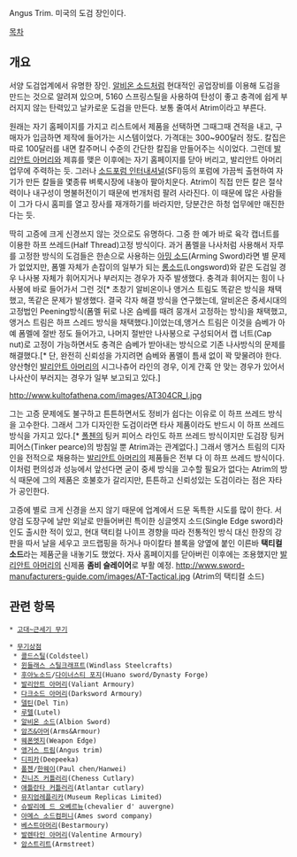Angus Trim.
미국의 도검 장인이다. 

[[목차]]

== 개요 ==
서양 도검업계에서 유명한 장인. [[알비온 소드]]처럼 현대적인 공업장비를 이용해 도검을 만드는 것으로 알려져 있으며, 5160 스프링스틸을 사용하여 탄성이 좋고 충격에 쉽게 부러지지 않는 탄력있고 날카로운 도검을 만든다. 보통 줄여서 Atrim이라고 부른다. 

원래는 자기 홈페이지를 가지고 리스트에서 제품을 선택하면 그때그때 견적을 내고, 구매자가 입금하면 제작에 들어가는 시스템이었다. 가격대는 300~900달러 정도. 칼집은 따로 100달러를 내면 칼주머니 수준의 간단한 칼집을 만들어주는 식이었다. 그런데 [[발리안트 아머리]]와 제휴를 맺은 이후에는 자기 홈페이지를 닫아 버리고, 발리안트 아머리 업무에 주력하는 듯. 그러나 [[소드포럼 인터내셔널]](SFI)등의 포럼에 가끔씩 출현하여 자기가 만든 칼들을 몇종류 벼룩시장에 내놓아 팔아치운다. Atrim이 직접 만든 칼은 절삭력이나 내구성이 명불허전이기 때문에 번개처럼 팔려 사라진다. 이 때문에 많은 사람들이 그가 다시 홈피를 열고 장사를 재개하기를 바라지만, 당분간은 하청 업무에만 매진한다는 듯. 

딱히 고증에 크게 신경쓰지 않는 것으로도 유명하다. 그중 한 예가 바로 육각 캡너트를 이용한 하프 쓰레드(Half Thread)고정 방식이다. 과거 폼멜을 나사처럼 사용해서 자루를 고정한 방식의 도검들은 한손으로 사용하는 [[아밍 소드]](Arming Sword)라면 별 문제가 없었지만, 폼멜 자체가 손잡이의 일부가 되는 [[롱소드]](Longsword)와 같은 도검일 경우 나사봉 자체가 휘어지거나 부러지는 경우가 자주 발생했다. 충격과 휘어지는 힘이 나사봉에 바로 들어가서 그런 것[* 초창기 알비온이나 앵거스 트림도 똑같은 방식을 채택했고, 똑같은 문제가 발생했다. 결국 각자 해결 방식을 연구했는데, 알비온은 중세시대의 고정법인 Peening방식(폼멜 뒤로 나온 슴베를 때려 뭉개서 고정하는 방식)을 채택했고, 앵거스 트림은 하프 스레드 방식을 채택했다.]이었는데,앵거스 트림은 이것을 슴베가 아예 폼멜에 절반 정도 들어가고, 나머지 절반만 나사봉으로 구성되어서 캡 너트(Cap nut)로 고정이 가능하면서도 충격은 슴베가 받아내는 방식으로 기존 나사방식의 문제를 해결했다.[* 단, 완전히 신뢰성을 가지려면 슴베와 폼멜이 틈새 없이 꽉 맞물려야 한다. 양산형인 [[발리안트 아머리]]의 시그나츄어 라인의 경우, 이게 간혹 안 맞는 경우가 있어서 나사산이 부러지는 경우가 일부 보고되고 있다.]

http://www.kultofathena.com/images/AT304CR_l.jpg

그는 고증 문제에도 불구하고 튼튼하면서도 정비가 쉽다는 이유로 이 하프 쓰레드 방식을 고수한다. 그래서 그가 디자인한 도검이라면 타사 제품이라도 반드시 이 하프 쓰레드 방식을 가지고 있다.[* [[폴첸]]의 팅커 피어스 라인도 하프 쓰레드 방식이지만 도검장 팅커 피어스(Tinker pearce)의 방침일 뿐 Atrim과는 관계없다.] 그래서 앵거스 트림의 디자인을 전적으로 채용하는 [[발리안트 아머리]]의 제품들은 전부 다 이 하프 쓰레드 방식이다. 이처럼 편의성과 성능에서 앞선다면 굳이 중세 방식을 고수할 필요가 없다는 Atrim의 방식 때문에 그의 제품은 호불호가 갈리지만, 튼튼하고 신뢰성있는 도검이라는 점은 자타가 공인한다. 

고증에 별로 크게 신경을 쓰지 않기 때문에 업계에서 드문 독특한 시도를 많이 한다. 서양검 도장구에 날만 외날로 만들어버린 특이한 싱글엣지 소드(Single Edge sword)라인도 출시한 적이 있고, 현대 택티컬 나이프 경향을 따라 전통적인 방식 대신 한장의 강판을 따서 날을 세우고 코드랩핑을 하거나 마이칼타 블록을 양옆에 붙인 이른바 '''택티컬 소드'''라는 제품군을 내놓기도 했었다. 자사 홈페이지를 닫아버린 이후에는 조용했지만 [[발리안트 아머리]]의 신제품 '''좀비 슬레이어'''로 부활 예정.
http://www.sword-manufacturers-guide.com/images/AT-Tactical.jpg
(Atrim의 택티컬 소드) 

== 관련 항목 ==

 * [[고대~근세기 무기]]

 * [[무기상점]]
  * [[콜드스틸]](Coldsteel)
  * [[윈들래스 스틸크래프트]](Windlass Steelcrafts)
  * [[후아노소드]]/[[다이너스티 포지]](Huano sword/Dynasty Forge)
  * [[발리안트 아머리]](Valiant Armoury)
  * [[다크소드 아머리]](Darksword Armoury)
  * [[델틴]](Del Tin)
  * [[루텔]](Lutel)
  * [[알비온 소드]](Albion Sword)
  * [[암즈&아머]](Arms&Armour)
  * [[웨폰엣지]](Weapon Edge)
  * [[앵거스 트림]](Angus trim)
  * [[디피카]](Deepeeka)
  * [[폴첸]]/[[한웨이]](Paul chen/Hanwei)
  * [[친니즈 커틀러리]](Cheness Cutlary)
  * [[애틀란타 커틀러리]](Atlantar cutlary)
  * [[뮤지엄레플리카]](Museum Replicas Limited)
  * [[슈발리에 드 오베르뉴]](chevalier d' auvergne)
  * [[아메스 소드컴퍼니]](Ames sword company)
  * [[베스트아머리]](Bestarmoury)
  * [[발렌타인 아머리]](Valentine Armoury)
  * [[암스트리트]](Armstreet) 
